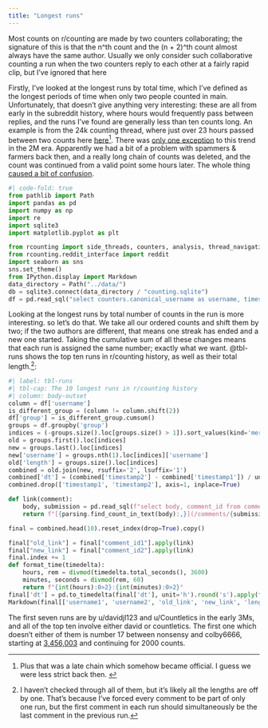 ```yaml
---
title: "Longest runs"
---
```

Most counts on r/counting are made by two counters collaborating; the signature of this is that the n^th count and the (n + 2)^th count almost always have the same author. Usually we only consider such collaborative counting a run when the two counters reply to each other at a fairly rapid clip, but I've ignored that here

Firstly, I've looked at the longest runs by total time, which I've defined as the longest periods of time when only two people counted in main. Unfortunately, that doesn't give anything very interesting: these are all from early in the subreddit history, where hours would frequently pass between replies, and the runs I've found are generally less than ten counts long. An example is from the 24k counting thread, where just over 23 hours passed between two counts here [here](/comments/z63ql/_/c64fdp8/?context=3)^[Plus that was a late chain which somehow became official. I guess we were less strict back then.  ]. There was [only one exception](/comments/8gj7vx_/dyherjj) to this trend in the 2M era. Apparently we had a bit of a problem with spammers & farmers back then, and a really long chain of counts was deleted, and the count was continued from a valid point some hours later. The whole thing [caused a bit of confusion](/comments/dyhzmay/?context=3).


```python
#| code-fold: true
from pathlib import Path
import pandas as pd
import numpy as np
import re
import sqlite3
import matplotlib.pyplot as plt

from rcounting import side_threads, counters, analysis, thread_navigation as tn, parsing, units
from rcounting.reddit_interface import reddit
import seaborn as sns
sns.set_theme()
from IPython.display import Markdown
data_directory = Path("../data/")
db = sqlite3.connect(data_directory / "counting.sqlite")
df = pd.read_sql("select counters.canonical_username as username, timestamp, comment_id from comments join counters on comments.username=counters.username where comments.position > 0 order by timestamp", db)
```
Looking at the longest runs by total number of counts in the run is more interesting. so let's do that. We take all our ordered counts and shift them by two; if the two authors are different, that means one streak has ended and a new one started. Taking the cumulative sum of all these changes means that each run is assigned the same number; exactly what we want. @tbl-runs shows the top ten runs in r/counting history, as well as their total length.^[I haven't checked through all of them, but it's likely all the lengths are off by one. That's because I've forced every comment to be part of only one run, but the first comment in each run should simultaneously be the last comment in the previous run.]:

```python
#| label: tbl-runs
#| tbl-cap: The 10 longest runs in r/counting history
#| column: body-outset
column = df['username']
is_different_group = (column != column.shift(2))
df['group'] = is_different_group.cumsum()
groups = df.groupby('group')
indices = (-groups.size().loc[groups.size() > 1]).sort_values(kind='mergesort').index
old = groups.first().loc[indices]
new = groups.last().loc[indices]
new['username'] = groups.nth(1).loc[indices]['username']
old['length'] = groups.size().loc[indices]
combined = old.join(new, rsuffix='2', lsuffix='1')
combined['dt'] = (combined['timestamp2'] - combined['timestamp1']) / units.HOUR
combined.drop(['timestamp1', 'timestamp2'], axis=1, inplace=True)

def link(comment):
    body, submission = pd.read_sql(f"select body, comment_id from comments where comment_id == '{comment}' order by timestamp desc limit 1", db).iloc[0]
    return f"[{parsing.find_count_in_text(body):,}](/comments/{submission}/_/{comment})"

final = combined.head(10).reset_index(drop=True).copy()

final["old_link"] = final["comment_id1"].apply(link)
final["new_link"] = final["comment_id2"].apply(link)
final.index += 1
def format_time(timedelta):
    hours, rem = divmod(timedelta.total_seconds(), 3600)
    minutes, seconds = divmod(rem, 60)
    return f"{int(hours):0>2}:{int(minutes):0>2}"
final['dt'] = pd.to_timedelta(final['dt'], unit='h').round('s').apply(format_time)
Markdown(final[['username1', 'username2', 'old_link', 'new_link', 'length', 'dt']].to_markdown(headers=['**Rank**', '**1st counter**', '**2nd counter**', '**Start**', '**End**', '**Length**', '**Duration**']))
```
The first seven runs are by u/davidjl123 and u/Countletics in the early 3Ms, and all of the top ten involve either david or countletics. The first one which doesn't either of them is number 17 between nonsensy and colby6666, starting at [3,456,003](/comments/erw1rp/_/ff66e1r) and continuing for 2000 counts.
